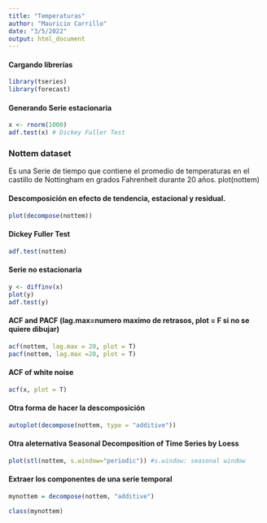 ---
title: "Temperaturas"
author: "Mauricio Carrillo"
date: "3/5/2022"
output: html_document
---
#### Cargando librerías

```{r}

library(tseries)
library(forecast)
```


#### Generando Serie estacionaria

```{r}
x <- rnorm(1000) 
adf.test(x) # Dickey Fuller Test
```

### Nottem dataset

Es una Serie de tiempo que contiene el promedio de temperaturas en el castillo de Nottingham en grados Fahrenheit durante 20 años.
plot(nottem)

#### Descomposición en efecto de tendencia, estacional y residual.

```{r}
plot(decompose(nottem))
```


#### Dickey Fuller Test

```{r}
adf.test(nottem)
```



#### Serie no estacionaria

```{r}
y <- diffinv(x) 
plot(y)
adf.test(y)

```


#### ACF and PACF (lag.max=numero maximo de retrasos, plot = F si no se quiere dibujar)

```{r}
acf(nottem, lag.max = 20, plot = T)
pacf(nottem, lag.max =20, plot = T)
```


#### ACF of white noise

```{r}
acf(x, plot = T)
```


#### Otra forma de hacer la descomposición

```{r}
autoplot(decompose(nottem, type = "additive"))
```


#### Otra aleternativa Seasonal Decomposition of Time Series by Loess

```{r}
plot(stl(nottem, s.window="periodic")) #s.window: seasonal window
```


#### Extraer los componentes de una serie temporal

```{r}
mynottem = decompose(nottem, "additive")

class(mynottem)
```

